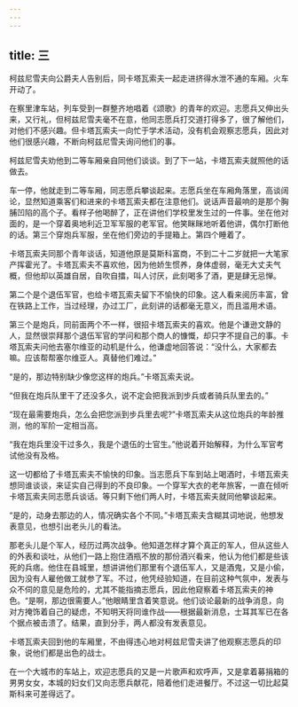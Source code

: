 ```yaml
---
---
---
```

title: 三
---




柯兹尼雪夫向公爵夫人告别后，同卡塔瓦索夫一起走进挤得水泄不通的车厢。火车开动了。

在察里津车站，列车受到一群整齐地唱着《颂歌》的青年的欢迎。志愿兵又伸出头来，又行礼，但柯兹尼雪夫毫不在意，他同志愿兵打交道打得多了，很了解他们，对他们不感兴趣。但卡塔瓦索夫一向忙于学术活动，没有机会观察志愿兵，因此对他们很感兴趣，不断向柯兹尼雪夫询问他们的事。

柯兹尼雪夫劝他到二等车厢亲自同他们谈谈。到了下一站，卡塔瓦索夫就照他的话做去。

车一停，他就走到二等车厢，同志愿兵攀谈起来。志愿兵坐在车厢角落里，高谈阔论，显然知道乘客们和进来的卡塔瓦索夫都在注意他们。说话声音最响的是那个胸脯凹陷的高个子。看样子他喝醉了，正在讲他们学校里发生过的一件事。坐在他对面的，是一个穿着奥地利近卫军军服的老军官。他笑眯眯地听着他讲，偶尔打断他的话。第三个穿炮兵军服，坐在他们旁边的手提箱上。第四个睡着了。

卡塔瓦索夫同那个青年谈话，知道他原是莫斯科富商，不到二十二岁就把一大笔家产挥霍光了。卡塔瓦索夫不喜欢他，因为他娇生惯养，身体虚弱，毫无大丈夫气概，但他却以英雄自居，自吹自擂，叫人讨厌，此刻喝多了酒，更是肆无忌惮。

第二个是个退伍军官，也给卡塔瓦索夫留下不愉快的印象。这人看来阅历丰富，曾在铁路上工作，当过经理，办过工厂，此刻讲的话都毫无意义，而且滥用术语。

第三个是炮兵，同前面两个不一样，很招卡塔瓦索夫的喜欢。他是个谦逊文静的人，显然很崇拜那个退伍军官的学问和那个商人的慷慨，却只字不提自己的事。卡塔瓦索夫问他去塞尔维亚的动机是什么，他谦虚地回答说：“没什么，大家都去嘛。应该帮帮塞尔维亚人。真替他们难过。”

“是的，那边特别缺少像您这样的炮兵。”卡塔瓦索夫说。

“但我在炮兵队里干了还没多久，说不定会把我派到步兵或者骑兵队里去的。”

“现在最需要炮兵，怎么会把您派到步兵里去呢?”卡塔瓦索夫从这位炮兵的年龄推测，他的军阶一定相当高。

“我在炮兵里没干过多久，我是个退伍的士官生。”他说着开始解释，为什么军官考试他没有及格。

这一切都给了卡塔瓦索夫不愉快的印象。当志愿兵下车到站上喝酒时，卡塔瓦索夫想同谁谈谈，来证实自己得到的不良印象。一个穿军大衣的老年旅客，一直在倾听卡塔瓦索夫同志愿兵谈话。等只剩下他们两人时，卡塔瓦索夫就同他攀谈起来。

“是的，动身去那边的人，情况确实各个不同。”卡塔瓦索夫含糊其词地说，他想发表意见，也想引出老头儿的看法。

那老头儿是个军人，经历过两次战争。他知道怎样才算个真正的军人，但从这些人的外表和谈吐，从他们一路上抱住酒瓶不放的那份酒兴看来，他认为他们都是些该死的兵痞。他住在县城里，想讲讲他们那里有个退伍军人，又是酒鬼，又是小偷，因为没有人雇他做工就参了军。不过，他凭经验知道，在目前这种气氛中，发表与众不伺的意见是危险的，尤其不能指摘志愿兵，因此他窥察着卡塔瓦索夫的神色。“是啊，那边很需要人。”他眼睛里含着笑意说。他们谈论最新的战争消息，向对方掩饰着自己的疑虑，不知明天将同谁作战——根据最新消息，士耳其军已在各个据点被击溃了。结果，直到分手，两人都没有发表意见。

卡塔瓦索夫回到他的车厢里，不由得违心地对柯兹尼雪夫讲了他观察志愿兵的印象，说他们都是出色的战士。

在一个大城市的车站上，欢迎志愿兵的又是一片歌声和欢呼声，又是拿着募捐箱的男男女女，本城的妇女们又向志愿兵献花，陪着他们走进餐厅。不过这一切比起莫斯科来可差得远了。